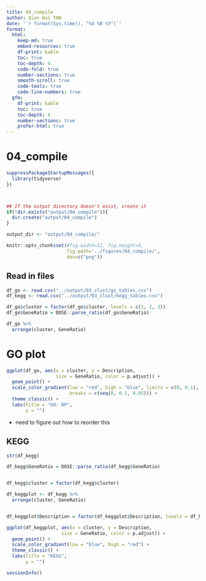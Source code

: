 ```yaml
---
title: 04_compile
author: Qian Hui TAN
date: '`r format(Sys.time(), "%d %B %Y")`'
format:
  html: 
    keep-md: true
    embed-resources: true
    df-print: kable
    toc: true
    toc-depth: 4
    code-fold: true
    number-sections: true
    smooth-scroll: true
    code-tools: true
    code-line-numbers: true
  gfm: 
    df-print: kable
    toc: true 
    toc-depth: 4
    number-sections: true
    prefer-html: true
---
```


# 04_compile

```r
suppressPackageStartupMessages({
  library(tidyverse)
})



## If the output directory doesn't exist, create it
if(!dir.exists("output/04_compile")){
  dir.create("output/04_compile")
}

output_dir <- "output/04_compile/"

knitr::opts_chunk$set(#fig.width=12, fig.height=8, 
                      fig.path='../figures/04_compile/',
                      dev=c("png"))
```


## Read in files

```r
df_go <- read.csv("../output/03_clust/go_tables.csv")
df_kegg <- read.csv("../output/03_clust/kegg_tables.csv")
```


```r
df_go$cluster = factor(df_go$cluster, levels = c(1, 2, 3))
df_go$GeneRatio = DOSE::parse_ratio(df_go$GeneRatio)

df_go %>% 
  arrange(cluster, GeneRatio) 
```


# GO plot

```r
ggplot(df_go, aes(x = cluster, y = Description, 
                  size = GeneRatio, color = p.adjust)) +
  geom_point() +
  scale_color_gradient(low = "red", high = "blue", limits = c(0, 0.1), 
                       breaks = c(seq(0, 0.1, 0.05))) +
  theme_classic() +
  labs(title = "GO: BP",
       y = "")
```
- need to figure out how to reorder this



## KEGG

```r
str(df_kegg)
```

```r
df_kegg$GeneRatio = DOSE::parse_ratio(df_kegg$GeneRatio)


df_kegg$cluster = factor(df_kegg$cluster)

df_keggplot <- df_kegg %>% 
  arrange(cluster, GeneRatio)


df_keggplot$Description = factor(df_keggplot$Description, levels = df_keggplot$Description)
```



```r
ggplot(df_keggplot, aes(x = cluster, y = Description, 
                    size = GeneRatio, color = p.adjust)) +
  geom_point() +
  scale_color_gradient(low = "blue", high = "red") +
  theme_classic() +
  labs(title = "KEGG", 
       y = "")
```







```r
sessionInfo()
```

